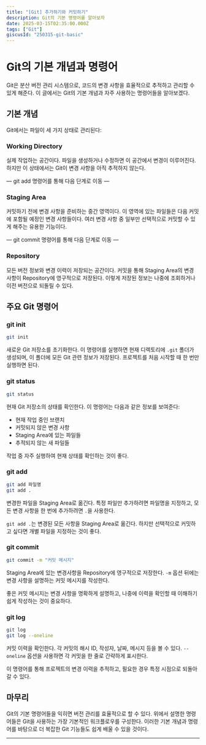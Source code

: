 ```yaml
---
title: "[Git] 추가하기와 커밋하기"
description: Git의 기본 명령어를 알아보자
date: 2025-03-15T02:35:00.000Z
tags: ["Git"]
giscusId: "250315-git-basic"
---
```


# Git의 기본 개념과 명령어

Git은 분산 버전 관리 시스템으로, 코드의 변경 사항을 효율적으로 추적하고 관리할 수 있게 해준다. 이 글에서는 Git의 기본 개념과 자주 사용하는 명령어들을 알아보겠다.

## 기본 개념

Git에서는 파일이 세 가지 상태로 관리된다:

### Working Directory

실제 작업하는 공간이다. 파일을 생성하거나 수정하면 이 공간에서 변경이 이루어진다. 하지만 이 상태에서는 Git이 변경 사항을 아직 추적하지 않는다.

— git add 명령어를 통해 다음 단계로 이동 —

### Staging Area

커밋하기 전에 변경 사항을 준비하는 중간 영역이다. 이 영역에 있는 파일들은 다음 커밋에 포함될 예정인 변경 사항들이다. 여러 변경 사항 중 일부만 선택적으로 커밋할 수 있게 해주는 유용한 기능이다.

— git commit 명령어를 통해 다음 단계로 이동 —

### Repository

모든 버전 정보와 변경 이력이 저장되는 공간이다. 커밋을 통해 Staging Area의 변경 사항이 Repository에 영구적으로 저장된다. 이렇게 저장된 정보는 나중에 조회하거나 이전 버전으로 되돌릴 수 있다.

## 주요 Git 명령어

### git init

```bash
git init
```

새로운 Git 저장소를 초기화한다. 이 명령어를 실행하면 현재 디렉토리에 `.git` 폴더가 생성되며, 이 폴더에 모든 Git 관련 정보가 저장된다. 프로젝트를 처음 시작할 때 한 번만 실행하면 된다.

### git status

```bash
git status
```

현재 Git 저장소의 상태를 확인한다. 이 명령어는 다음과 같은 정보를 보여준다:

- 현재 작업 중인 브랜치
- 커밋되지 않은 변경 사항
- Staging Area에 있는 파일들
- 추적되지 않는 새 파일들

작업 중 자주 실행하여 현재 상태를 확인하는 것이 좋다.

### git add

```bash
git add 파일명
git add .
```

변경한 파일을 Staging Area로 옮긴다. 특정 파일만 추가하려면 파일명을 지정하고, 모든 변경 사항을 한 번에 추가하려면 `.`을 사용한다.

`git add .`는 변경된 모든 사항을 Staging Area로 옮긴다. 하지만 선택적으로 커밋하고 싶다면 개별 파일을 지정하는 것이 좋다.

### git commit

```bash
git commit -m "커밋 메시지"
```

Staging Area에 있는 변경사항을 Repository에 영구적으로 저장한다. `-m` 옵션 뒤에는 변경 사항을 설명하는 커밋 메시지를 작성한다.

좋은 커밋 메시지는 변경 사항을 명확하게 설명하고, 나중에 이력을 확인할 때 이해하기 쉽게 작성하는 것이 중요하다.

### git log

```bash
git log
git log --oneline
```

커밋 이력을 확인한다. 각 커밋의 해시 ID, 작성자, 날짜, 메시지 등을 볼 수 있다. `--oneline` 옵션을 사용하면 각 커밋을 한 줄로 간략하게 표시한다.

이 명령어를 통해 프로젝트의 변경 이력을 추적하고, 필요한 경우 특정 시점으로 되돌아갈 수 있다.

## 마무리

Git의 기본 명령어들을 익히면 버전 관리를 효율적으로 할 수 있다. 위에서 설명한 명령어들은 Git을 사용하는 가장 기본적인 워크플로우를 구성한다. 이러한 기본 개념과 명령어를 바탕으로 더 복잡한 Git 기능들도 쉽게 배울 수 있을 것이다.

---
